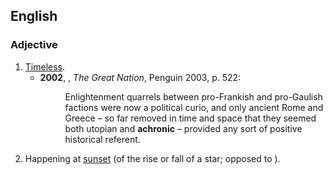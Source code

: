 ==English==

===Adjective===
{{en-adj}}

# [[timeless|Timeless]].
#*'''2002''', {{w|Colin Jones (historian)|Colin Jones}}, ''The Great Nation'', Penguin 2003, p. 522:
#*:Enlightenment quarrels between pro-Frankish and pro-Gaulish factions were now a political curio, and only ancient Rome and Greece – so far removed in time and space that they seemed both utopian and '''achronic''' – provided any sort of positive historical referent.
# {{astronomy}} Happening at [[sunset]] (of the rise or fall of a star; opposed to {{term|cosmic}}).